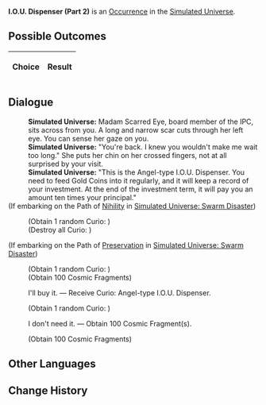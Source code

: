 {{Simulated Universe Event Infobox
|title         = I.O.U. Dispenser (Part 2)
|image         = Random Event Bond.png
|type          =
|domains_su    = Occurrence
|domains_ext   = Occurrence
|domains_swarm = 
|domains_gng   = 
|requirements  =
|prev          = {{tx}}
|next          = {{tx}}
|indexRewards  =
|characters    = 
}}
'''I.O.U. Dispenser (Part 2)''' is an [[Simulated Universe/Occurrence|Occurrence]] in the [[Simulated Universe]].

==Possible Outcomes==
{| class="article-table"
!Choice
!Result

|}

<!--
==Gameplay Notes==

-->
==Dialogue==
{{Dialogue Start}}
:'''Simulated Universe:''' Madam Scarred Eye, board member of the IPC, sits across from you. A long and narrow scar cuts through her left eye. You can sense her gaze on you.
:'''Simulated Universe:''' "You're back. I knew you wouldn't make me wait too long." She puts her chin on her crossed fingers, not at all surprised by your visit.
:'''Simulated Universe:''' "This is the Angel-type I.O.U. Dispenser. You need to feed Gold Coins into it regularly, and it will keep a record of your investment. At the end of the investment term, it will pay you an amount ten times your principal."
;(If embarking on the Path of [[Simulated Universe/Paths#Nihility|Nihility]] in [[Simulated Universe: Swarm Disaster]])
:{{SU Special Dialogue|Nihility|Directly receive the I.O.U. Dispenser's investment reward.|Receive "Curio: Angel-type I.O.U. Dispenser." It will be immediately destroyed thereafter.}}
:;(Obtain 1 random Curio<nowiki>:</nowiki> {{Item|Angel-type I.O.U. Dispenser|20|type=Curio|link=Simulated_Universe/Curio#Angel-type_I.O.U._Dispenser}})
:;(Destroy all Curio<nowiki>:</nowiki> {{Item|Angel-type I.O.U. Dispenser|20|type=Curio|link=Simulated_Universe/Curio#Angel-type_I.O.U._Dispenser}})
;(If embarking on the Path of [[Simulated Universe/Paths#Preservation|Preservation]] in [[Simulated Universe: Swarm Disaster]])
:{{SU Special Dialogue|Preservation|Claim an investment insurance policy.|Receive "Curio: Angel-type I.O.U. Dispenser." Receive 100 Cosmic Fragment(s).}}
:;(Obtain 1 random Curio<nowiki>:</nowiki> {{Item|Angel-type I.O.U. Dispenser|20|type=Curio|link=Simulated_Universe/Curio#Angel-type_I.O.U._Dispenser}})
:;(Obtain 100 Cosmic Fragments)
:{{DIcon|Star}} I'll buy it. &mdash; Receive Curio: Angel-type I.O.U. Dispenser.
:;(Obtain 1 random Curio<nowiki>:</nowiki> {{Item|Angel-type I.O.U. Dispenser|20|type=Curio|link=Simulated_Universe/Curio#Angel-type_I.O.U._Dispenser}})
:{{DIcon|Star}} I don't need it. &mdash; Obtain 100 Cosmic Fragment(s).
:;(Obtain 100 Cosmic Fragments)
{{Dialogue End}}

==Other Languages==
{{Other Languages
|en    = I.O.U. Dispenser (Part 2)
|zhs   = 谢债发行机（其二）
|zht   = 謝債發行機（其二）
|ja    = {{Rubi|謝債発行機|しゃさいはっこうき}}（その2）
|ko    = 사채발행기 (2)
|es    = Dispensador de deuda (II)
|fr    = Accumulateur de dettes (partie 2)
|ru    = Распределитель займов II
|th    = I.O.U. Dispenser (2)
|vi    = Máy Nhắc Nợ 2
|de    = Schuldscheinspender (Teil 2)
|id    = I.O.U. Dispenser (2)
|pt    = Dispensador de Promissórias (Parte 2)
}}

==Change History==
{{Change History|1.0}}

